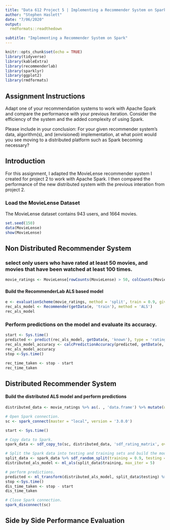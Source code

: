 ```yaml
---
title: "Data 612 Project 5 | Implementing a Recommender System on Spark"
author: "Stephen Haslett"
date: "7/06/2020"
output:
  rmdformats::readthedown

subtitle: "Implementing a Recommender System on Spark"
---
```


```r
knitr::opts_chunk$set(echo = TRUE)
library(tidyverse)
library(kableExtra)
library(recommenderlab)
library(sparklyr)
library(ggplot2)
library(rmdformats)
```

## Assignment Instructions
Adapt one of your recommendation systems to work with Apache Spark and compare the performance with your previous iteration.
Consider the efficiency of the system and the added complexity of using Spark.

Please include in your conclusion: For your given recommender system’s data, algorithm(s), and (envisioned) implementation, at
what point would you see moving to a distributed platform such as Spark becoming necessary?

## Introduction
For this assignment, I adapted the MovieLense recommender system I created for project 2 to work with Apache Spark. I then compared the performance
of the new distributed system with the previous interation from project 2.

### Load the MovieLense Dataset
The MovieLense dataset contains 943 users, and 1664 movies.
```r
set.seed(150)
data(MovieLense)
show(MovieLense)
```

## Non Distributed Recommender System

### select only users who have rated at least 50 movies, and movies that have been watched at least 100 times.
```r
movie_ratings <- MovieLense[rowCounts(MovieLense) > 50, colCounts(MovieLense) > 100]
```


#### Build the RecommenderLab ALS based model
```r
e <- evaluationScheme(movie_ratings, method = 'split', train = 0.9, given = 15)
rec_als_model <- Recommender(getData(e, 'train'), method = 'ALS')
rec_als_model
```

### Perform predictions on the model and evaluate its accuracy.
```r
start <- Sys.time()
predicted <- predict(rec_als_model, getData(e, 'known'), type = 'ratings')
rec_als_model_accuracy <- calcPredictionAccuracy(predicted, getData(e, 'unknown'))
rec_als_model_accuracy
stop <-Sys.time()

rec_time_taken <- stop - start
rec_time_taken
```

## Distributed Recommender System

#### Build the distributed ALS model and perform predictions
```r
distributed_data <- movie_ratings %>% as(. , 'data.frame') %>% mutate(user = as.numeric(user), item = as.numeric(item)) 

# Open Spark connection.
sc <- spark_connect(master = "local", version = '3.0.0')

start <- Sys.time()

# Copy data to Spark.
spark_data <- sdf_copy_to(sc, distributed_data, 'sdf_rating_matrix', overwrite = TRUE)

# Split the Spark data into testing and training sets and build the model.
split_data <- spark_data %>% sdf_random_split(training = 0.9, testing = 0.2)
distributed_als_model <- ml_als(split_data$training, max_iter = 5)

# perform predictions.
predicted <- ml_transform(distributed_als_model, split_data$testing) %>% collect()
stop <-Sys.time()
dis_time_taken <- stop - start
dis_time_taken

# Close Spark connection.
spark_disconnect(sc)
```


## Side by Side Performance Evaluation


